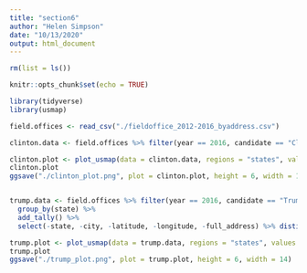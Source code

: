 ```yaml
---
title: "section6"
author: "Helen Simpson"
date: "10/13/2020"
output: html_document
---
```


```r

rm(list = ls())

knitr::opts_chunk$set(echo = TRUE)

library(tidyverse)
library(usmap)

field.offices <- read_csv("./fieldoffice_2012-2016_byaddress.csv")
```

```r

clinton.data <- field.offices %>% filter(year == 2016, candidate == "Clinton") %>% group_by(state) %>% add_tally() %>% select(-state, -city, -latitude, -longitude, -full_address) %>% distinct()

clinton.plot <- plot_usmap(data = clinton.data, regions = "states", values = "n") + scale_fill_continuous(low = "white", high = "blue")
clinton.plot
ggsave("./clinton_plot.png", plot = clinton.plot, height = 6, width = 14)


trump.data <- field.offices %>% filter(year == 2016, candidate == "Trump") %>% 
  group_by(state) %>% 
  add_tally() %>% 
  select(-state, -city, -latitude, -longitude, -full_address) %>% distinct()

trump.plot <- plot_usmap(data = trump.data, regions = "states", values = "n") + scale_fill_continuous(low = "white", high = "red")
trump.plot
ggsave("./trump_plot.png", plot = trump.plot, height = 6, width = 14)
```